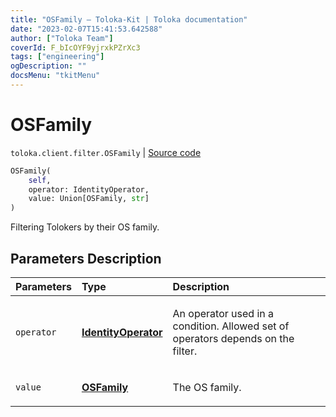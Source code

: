 ```yaml
---
title: "OSFamily — Toloka-Kit | Toloka documentation"
date: "2023-02-07T15:41:53.642588"
author: ["Toloka Team"]
coverId: F_bIcOYF9yjrxkPZrXc3
tags: ["engineering"]
ogDescription: ""
docsMenu: "tkitMenu"
---
```


# OSFamily
`toloka.client.filter.OSFamily` | [Source code](https://github.com/Toloka/toloka-kit/blob/v1.1.3/src/client/filter.py#L552)

```python
OSFamily(
    self,
    operator: IdentityOperator,
    value: Union[OSFamily, str]
)
```

Filtering Tolokers by their OS family.

## Parameters Description

| Parameters | Type | Description |
| :----------| :----| :-----------|
`operator`|**[IdentityOperator](/docs/toloka-kit/reference/toloka.client.primitives.operators.IdentityOperator)**|<p>An operator used in a condition. Allowed set of operators depends on the filter.</p>
`value`|**[OSFamily](/docs/toloka-kit/reference/toloka.client.filter.OSFamily.OSFamily)**|<p>The OS family.</p>
